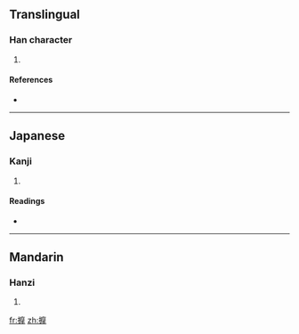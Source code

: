 ==Translingual==

===Han character===
{{Han char|rn=64|rad=手|as=15|sn=18|four=|canj=手戈木手 (QIDQ)}}

# {{defn|Han|sort=手15}}

====References====
* {{Han ref|kx=0461.060|dkj=12897|dj=0810.140|hdz=31981.130|uh=64F5|ud=25845}}

----

==Japanese==

===Kanji===
{{ja-kanji|grade=|rs=手15}}

# {{defn|Japanese}}

====Readings====
* {{ja-readings|on=[[ま]] (ma)|kun=[[する]] (suru), [[もむ]] (momu)}}

----

==Mandarin==

===Hanzi===
{{cmn-hanzi|pin=[[mó]] ([[mo2]])|wg=mo<sup>2</sup>}}

# {{defn|Mandarin}}

[[fr:擵]]
[[zh:擵]]